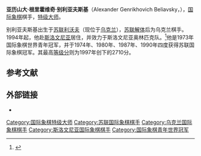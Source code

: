 {{noteTA
|T=zh-hans:亚历山大·别利亚夫斯基;zh-hant:亞歷山大·別里亞夫斯基;
|1=zh-hans:别利亚夫斯基;zh-hant:別里亞夫斯基;
}}
{{Infobox chess player
|name = 亚历山大·别利亚夫斯基
|image = Beliavsky Bled 2002.jpg
|caption = 摄于2002年
|birthname = Alexander Genrikhovich Beliavsky
|country = [[苏联|苏联]]（1953年－1991年）<br />[[乌克兰|乌克兰]]（1991年－1994年）<br />[[斯洛文尼亚|斯洛文尼亚]]（1994年至今）
|birth_date = {{Birth date and age|1953|12|17}}
|birth_place = 苏联[[利沃夫|利沃夫]]
|death_date =
|death_place =
|title = [[国际象棋特级大师|特级大师]]（1975年）
|worldchampion =
|womensworldchampion =
|rating =
|peakrating = 2710（1997年7月）
|FideID = 14602377
}}
'''亚历山大·根里霍维奇·别利亚夫斯基'''（Alexander Genrikhovich Beliavsky，{{bd|1953年|12月17日}}），[[国际象棋|国际象棋]]棋手，[[国际象棋特级大师|特级大师]]。

别利亚夫斯基出生于[[苏联|苏联]][[利沃夫|利沃夫]]（现位于[[乌克兰|乌克兰]]），[[苏联解体|苏联解体]]后为乌克兰棋手。1994年起，他赴[[斯洛文尼亚|斯洛文尼亚]]居住，并效力于斯洛文尼亚奥林匹克队。<ref name=slo>{{Cite web |url=http://glavred.info/sport/ukrainec-vyigral-chempionat-evropy-po-shahmatam-250161.html |title=Александр Белявский родился во Львове, однако с 1994 года выступает под флагом Словении |accessdate=2016-03-18 |archive-date=2017-11-15 |archive-url=https://web.archive.org/web/20171115083002/http://glavred.info/sport/ukrainec-vyigral-chempionat-evropy-po-shahmatam-250161.html |dead-url=no }}</ref>他是1973年国际象棋世界青年冠军，并于1974年、1980年、1987年、1990年四度获得苏联国际象棋冠军。其最高[[等级分|等级分]]则为1997年创下的2710分。

== 参考文献 ==
{{reflist}}

== 外部链接 ==
*{{chessgames player|id=13755}}

{{Chess-bio-stub}}
{{Authority control}}

[[Category:国际象棋特级大师|Category:国际象棋特级大师]]
[[Category:苏联国际象棋棋手|Category:苏联国际象棋棋手]]
[[Category:乌克兰国际象棋棋手|Category:乌克兰国际象棋棋手]]
[[Category:斯洛文尼亚国际象棋棋手|Category:斯洛文尼亚国际象棋棋手]]
[[Category:国际象棋青年世界冠军|Category:国际象棋青年世界冠军]]